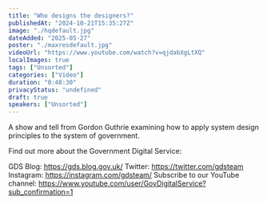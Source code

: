 ```yaml
---
title: "Who designs the designers?"
publishedAt: "2024-10-21T15:35:27Z"
image: "./hqdefault.jpg"
dateAdded: "2025-05-27"
poster: "./maxresdefault.jpg"
videoUrl: "https://www.youtube.com/watch?v=qjdabXgLtXQ"
localImages: true
tags: ["Unsorted"]
categories: ["Video"]
duration: "0:48:30"
privacyStatus: "undefined"
draft: true
speakers: ["Unsorted"]
---
```

A show and tell from Gordon Guthrie examining how to apply system design principles to the system of government.

Find out more about the Government Digital Service:

GDS Blog: https://gds.blog.gov.uk/
Twitter: https://twitter.com/gdsteam 
Instagram: https://instagram.com/gdsteam/ 
Subscribe to our YouTube channel: 
https://www.youtube.com/user/GovDigitalService?sub_confirmation=1
